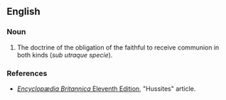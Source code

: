 {{wikipedia}}
==English==

===Noun===
{{en-noun}}

# The doctrine of the obligation of the faithful to receive communion in both kinds (''sub utraque specie'').

===References===
*[[wikipedia:Encyclopædia Britannica Eleventh Edition|''Encyclopædia Britannica'' Eleventh Edition]], "Hussites" article.